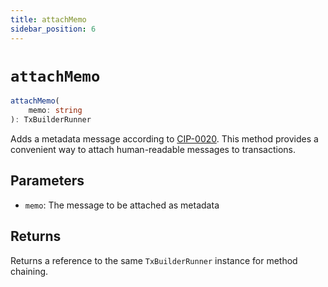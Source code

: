 ```yaml
---
title: attachMemo
sidebar_position: 6
---
```


# `attachMemo`

```ts
attachMemo(
    memo: string
): TxBuilderRunner
```

Adds a metadata message according to [CIP-0020](https://cips.cardano.org/cips/cip20/). This method provides a convenient way to attach human-readable messages to transactions.

## Parameters

- `memo`: The message to be attached as metadata

## Returns

Returns a reference to the same `TxBuilderRunner` instance for method chaining.


